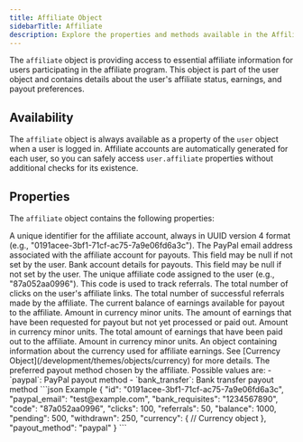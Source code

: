 ```yaml
---
title: Affiliate Object
sidebarTitle: Affiliate
description: Explore the properties and methods available in the Affiliate object for Aikeedo themes.
---
```


The `affiliate` object is providing access to essential affiliate information for users participating in the affiliate program. This object is part of the user object and contains details about the user's affiliate status, earnings, and payout preferences.

## Availability

The `affiliate` object is always available as a property of the `user` object when a user is logged in. Affiliate accounts are automatically generated for each user, so you can safely access `user.affiliate` properties without additional checks for its existence.

## Properties

The `affiliate` object contains the following properties:

<ResponseField name="id" type="string" required>
  A unique identifier for the affiliate account, always in UUID version 4 format (e.g., "0191acee-3bf1-71cf-ac75-7a9e06fd6a3c").
</ResponseField>

<ResponseField name="paypal_email" type="string|null" required>
  The PayPal email address associated with the affiliate account for payouts. This field may be null if not set by the user.
</ResponseField>

<ResponseField name="bank_requisites" type="string|null" required>
  Bank account details for payouts. This field may be null if not set by the user.
</ResponseField>

<ResponseField name="code" type="string" required>
  The unique affiliate code assigned to the user (e.g., "87a052aa0996"). This code is used to track referrals.
</ResponseField>

<ResponseField name="clicks" type="integer" required>
  The total number of clicks on the user's affiliate links.
</ResponseField>

<ResponseField name="referrals" type="integer" required>
  The total number of successful referrals made by the affiliate.
</ResponseField>

<ResponseField name="balance" type="integer" required>
  The current balance of earnings available for payout to the affiliate. Amount in currency minor units.
</ResponseField>

<ResponseField name="pending" type="integer" required>
  The amount of earnings that have been requested for payout but not yet processed or paid out. Amount in currency minor units.
</ResponseField>

<ResponseField name="withdrawn" type="integer" required>
  The total amount of earnings that have been paid out to the affiliate. Amount in currency minor units.
</ResponseField>

<ResponseField name="currency" type="Currency" required>
  An object containing information about the currency used for affiliate earnings. See [Currency Object](/development/themes/objects/currency) for more details.
</ResponseField>

<ResponseField name="payout_method" type="enum" required>
  The preferred payout method chosen by the affiliate. Possible values are:
  - `paypal`: PayPal payout method
  - `bank_transfer`: Bank transfer payout method
</ResponseField>

<ResponseExample>
```json Example
{
  "id": "0191acee-3bf1-71cf-ac75-7a9e06fd6a3c",
  "paypal_email": "test@example.com",
  "bank_requisites": "1234567890",
  "code": "87a052aa0996",
  "clicks": 100,
  "referrals": 50,
  "balance": 1000,
  "pending": 500,
  "withdrawn": 250,
  "currency": {
    // Currency object
  },
  "payout_method": "paypal"
}
```
</ResponseExample>
